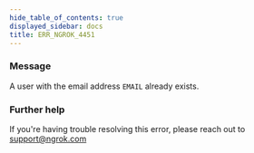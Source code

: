 ```yaml
---
hide_table_of_contents: true
displayed_sidebar: docs
title: ERR_NGROK_4451
---
```


### Message

A user with the email address `EMAIL` already exists.

### Further help

If you're having trouble resolving this error, please reach out to [support@ngrok.com](mailto:support@ngrok.com?subject=Help%20with%20ERR_NGROK_4451)
